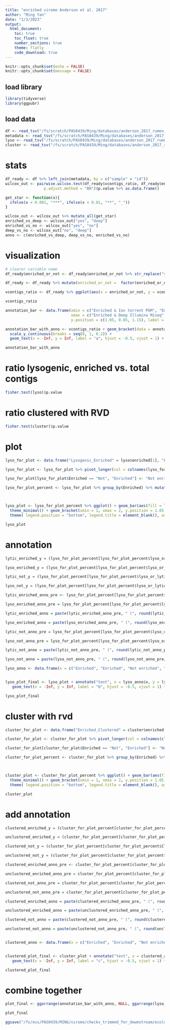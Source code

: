 ```yaml
---
title: "enriched virome Anderson et al. 2017"
author: "Ming Yan"
date: "1/3/2023"
output: 
  html_document:
    toc: true
    toc_float: true
    number_sections: true
    theme: flatly
    code_download: true
---
```


```r
knitr::opts_chunk$set(echo = FALSE)
knitr::opts_chunk$set(message = FALSE)
```


## load library
```r
library(tidyverse)
library(ggpubr)
```

## load data
```r
df <- read_tsv("/fs/scratch/PAS0439/Ming/databases/anderson_2017_rumen_virome/enriched_vs_metagenome_nvcontigs.tsv")
metadata <- read_tsv("/fs/scratch/PAS0439/Ming/databases/anderson_2017_rumen_virome/metadata.tsv")
lyso <- read_tsv("/fs/scratch/PAS0439/Ming/databases/anderson_2017_rumen_virome/lyso_ratio_anderson.tsv")
cluster <- read_tsv("/fs/scratch/PAS0439/Ming/databases/anderson_2017_rumen_virome/cluster_rvd_anderson.tsv") 
```

# stats
```r
df_ready <- df %>% left_join(metadata, by = c("sample" = "id"))
wilcox_out <- pairwise.wilcox.test(df_ready$vcontigs_ratio, df_ready$enriched_or_not,
                 p.adjust.method = "BH")$p.value %>% as.data.frame()

get_star <- function(x){
  ifelse(x < 0.001, "***", ifelse(x < 0.01, "**", "_"))
}

wilcox_out <- wilcox_out %>% mutate_all(get_star)
enriched_vs_deep <- wilcox_out["yes", "deep"]
enriched_vs_no <- wilcox_out["yes", "no"]
deep_vs_no <- wilcox_out["no", "deep"]
anno <- c(enriched_vs_deep, deep_vs_no, enriched_vs_no)
```

# visualization
```r
# clearer variable name
df_ready$enriched_or_not <- df_ready$enriched_or_not %>% str_replace("yes", "Enriched & Ion torrent PGM") %>% str_replace("no", "Not enriched & Ion torrent PGM") %>% str_replace("deep", "Enriched & Deep Illumina Miseq") 

df_ready <- df_ready %>% mutate(enriched_or_not =  factor(enriched_or_not, levels = c("Enriched & Ion torrent PGM", "Enriched & Deep Illumina Miseq", "Not enriched & Ion torrent PGM")))

vcontigs_ratio <- df_ready %>% ggplot(aes(x = enriched_or_not, y = vcontigs_ratio)) + geom_boxplot(aes(color = enriched_or_not), outlier.shape = NA, width=0.5) +   geom_jitter(aes(color = enriched_or_not)) + theme_minimal() + labs(x = "Viral enrichment and sequencing platform", y = "viral contigs / total contigs (> 5000 bp)") + theme(legend.position = "none", axis.title=element_text(size=10)) 

vcontigs_ratio
```

```r
annotation_bar <- data.frame(xmin = c("Enriched & Ion torrent PGM", "Enriched & Deep Illumina Miseq", "Enriched & Ion torrent PGM"),
                             xmax = c("Enriched & Deep Illumina Miseq", "Not enriched & Ion torrent PGM", "Not enriched & Ion torrent PGM"),
                             y.position = c(1.05, 0.85, 1.15), label = anno) 

annotation_bar_with_anno <- vcontigs_ratio + geom_bracket(data = annotation_bar) + 
  scale_y_continuous(breaks = seq(0, 1, 0.2)) + 
  geom_text(x = -Inf, y = Inf, label = "a", hjust = -0.5, vjust = 1) + labs(x = "") + scale_x_discrete(labels=c("Enriched & Ion torrent PGM" = "VLP-enriched & Ion torrent PGM", "Enriched & Deep Illumina Miseq" = "VLP-Enriched & Deep Illumina Miseq", "Not enriched & Ion torrent PGM" = "Bulk & Ion torrent PGM"))

annotation_bar_with_anno
```
# ratio lysogenic, enriched vs. total contigs
```r
fisher.test(lyso)$p.value

```
# ratio clustered with RVD
```r
fisher.test(cluster)$p.value

```

# plot
```r
lyso_for_plot <- data.frame("Lysogenic_Enriched" = lyso$enriched[1], "Lytic_Enriched" = lyso$enriched[2] - lyso$enriched[1], "Lysogenic_Not" = lyso$metagenome[1], "Lytic_Not" = lyso$metagenome[2] -  lyso$metagenome[1])

lyso_for_plot <- lyso_for_plot %>% pivot_longer(col = colnames(lyso_for_plot), names_to = c("lyso_or_lytic", "Enriched"), values_to = "ncontigs", names_sep = "_")

lyso_for_plot[lyso_for_plot$Enriched == "Not", "Enriched"] <- "Not enriched"

lyso_for_plot_percent <- lyso_for_plot %>% group_by(Enriched) %>% mutate(ncontigs_percent = ncontigs/sum(ncontigs))



lyso_plot <- lyso_for_plot_percent %>% ggplot() + geom_bar(aes(fill = lyso_or_lytic, y = ncontigs_percent, x = Enriched), position = "stack", stat = "identity") +  labs(x = "", y = "Proportion of lysogenic viruses") +
  theme_minimal() + geom_bracket(xmin = 1, xmax = 2, y.position = 1.05, label = "NS") +
  theme( legend.position = "bottom", legend.title = element_blank(), axis.title=element_text(size=10)) 

lyso_plot
```

# annotation 
```r
lytic_enriched_y = (lyso_for_plot_percent[lyso_for_plot_percent$lyso_or_lytic == "Lytic" & lyso_for_plot_percent$Enriched == "Enriched", "ncontigs_percent"] %>% unlist())/2

lyso_enriched_y = (lyso_for_plot_percent[lyso_for_plot_percent$lyso_or_lytic == "Lytic" & lyso_for_plot_percent$Enriched == "Enriched", "ncontigs_percent"] %>% unlist() + 1)/2

lytic_not_y = (lyso_for_plot_percent[lyso_for_plot_percent$lyso_or_lytic == "Lytic" & lyso_for_plot_percent$Enriched == "Not enriched", "ncontigs_percent"] %>% unlist())/2

lyso_not_y = (lyso_for_plot_percent[lyso_for_plot_percent$lyso_or_lytic == "Lytic" & lyso_for_plot_percent$Enriched == "Not enriched", "ncontigs_percent"] %>% unlist() + 1)/2

lytic_enriched_anno_pre <- lyso_for_plot_percent[lyso_for_plot_percent$lyso_or_lytic == "Lytic" & lyso_for_plot_percent$Enriched == "Enriched", "ncontigs"] %>% unlist()

lyso_enriched_anno_pre = lyso_for_plot_percent[lyso_for_plot_percent$lyso_or_lytic == "Lysogenic" & lyso_for_plot_percent$Enriched == "Enriched", "ncontigs"] %>% unlist()

lytic_enriched_anno = paste(lytic_enriched_anno_pre, " (", round(lytic_enriched_anno_pre/(lytic_enriched_anno_pre+lyso_enriched_anno_pre)*100,2), "%)", sep = "")

lyso_enriched_anno = paste(lyso_enriched_anno_pre, " (", round(lyso_enriched_anno_pre/(lytic_enriched_anno_pre+lyso_enriched_anno_pre)*100,2), "%)", sep = "")

lytic_not_anno_pre = lyso_for_plot_percent[lyso_for_plot_percent$lyso_or_lytic == "Lytic" & lyso_for_plot_percent$Enriched == "Not enriched", "ncontigs"] %>% unlist()

lyso_not_anno_pre = lyso_for_plot_percent[lyso_for_plot_percent$lyso_or_lytic == "Lysogenic" & lyso_for_plot_percent$Enriched == "Not enriched", "ncontigs"] %>% unlist()

lytic_not_anno = paste(lytic_not_anno_pre, " (", round(lytic_not_anno_pre/(lytic_not_anno_pre+lyso_not_anno_pre)*100,2), "%)", sep = "")

lyso_not_anno = paste(lyso_not_anno_pre, " (", round(lyso_not_anno_pre/(lytic_not_anno_pre+lyso_not_anno_pre)*100,2), "%)", sep = "")

lyso_anno <- data.frame(x = c("Enriched", "Enriched", "Not enriched", "Not enriched"), y = c(lytic_enriched_y, lyso_enriched_y, lytic_not_y, lyso_not_y), anno = c(lytic_enriched_anno, lyso_enriched_anno, lytic_not_anno, lyso_not_anno))


lyso_plot_final <- lyso_plot + annotate("text", x = lyso_anno$x, y = lyso_anno$y, label = lyso_anno$anno) +
   geom_text(x = -Inf, y = Inf, label = "b", hjust = -0.5, vjust = 1) + scale_x_discrete(labels=c("Enriched" = "VLP-enriched", "Not enriched" = "Bulk"))

lyso_plot_final
```

# cluster with rvd
```r
cluster_for_plot <- data.frame("Enriched_Clustered" = cluster$enriched[1], "Enriched_Unclustered" = cluster$enriched[2] - cluster$enriched[1], "Not_Clustered" = cluster$metagenome[1], "Not_Unclustered" = cluster$metagenome[2] -  cluster$metagenome[1])

cluster_for_plot <- cluster_for_plot %>% pivot_longer(col = colnames(cluster_for_plot), names_to = c("Enriched", "Clustered_or_not"), values_to = "ncontigs", names_sep = "_")

cluster_for_plot[cluster_for_plot$Enriched == "Not", "Enriched"] <- "Not enriched"

cluster_for_plot_percent <- cluster_for_plot %>% group_by(Enriched) %>% mutate(ncontigs_percent = ncontigs/sum(ncontigs))



cluster_plot <- cluster_for_plot_percent %>% ggplot() + geom_bar(aes(fill = Clustered_or_not, y = ncontigs_percent, x = Enriched), position = "stack", stat = "identity") +  labs(x = "", y = "Proportion clustered with RVD") +
  theme_minimal() + geom_bracket(xmin = 1, xmax = 2, y.position = 1.05, label = "***") +
  theme( legend.position = "bottom", legend.title = element_blank(), axis.title=element_text(size=10)) 

cluster_plot

```

# add annotation
```r
clustered_enriched_y = (cluster_for_plot_percent[cluster_for_plot_percent$Clustered_or_not == "Unclustered" & cluster_for_plot_percent$Enriched == "Enriched", "ncontigs_percent"] %>% unlist() + 1)/2

unclustered_enriched_y = (cluster_for_plot_percent[cluster_for_plot_percent$Clustered_or_not == "Unclustered" & cluster_for_plot_percent$Enriched == "Enriched", "ncontigs_percent"] %>% unlist())/2

clustered_not_y = (cluster_for_plot_percent[cluster_for_plot_percent$Clustered_or_not == "Unclustered" & cluster_for_plot_percent$Enriched == "Not enriched", "ncontigs_percent"] %>% unlist() + 1)/2

unclustered_not_y = (cluster_for_plot_percent[cluster_for_plot_percent$Clustered_or_not == "Unclustered" & cluster_for_plot_percent$Enriched == "Not enriched", "ncontigs_percent"] %>% unlist())/2

clustered_enriched_anno_pre <- cluster_for_plot_percent[cluster_for_plot_percent$Clustered_or_not == "Clustered" & cluster_for_plot_percent$Enriched == "Enriched", "ncontigs"] %>% unlist()

unclustered_enriched_anno_pre = cluster_for_plot_percent[cluster_for_plot_percent$Clustered_or_not == "Unclustered" & cluster_for_plot_percent$Enriched == "Enriched", "ncontigs"] %>% unlist()

clustered_not_anno_pre = cluster_for_plot_percent[cluster_for_plot_percent$Clustered_or_not == "Clustered" & cluster_for_plot_percent$Enriched == "Not enriched", "ncontigs"] %>% unlist()

unclustered_not_anno_pre = cluster_for_plot_percent[cluster_for_plot_percent$Clustered_or_not == "Unclustered" & cluster_for_plot_percent$Enriched == "Not enriched", "ncontigs"] %>% unlist()

clustered_enriched_anno = paste(clustered_enriched_anno_pre, " (", round(clustered_enriched_anno_pre/(clustered_enriched_anno_pre+unclustered_enriched_anno_pre)*100,2), "%)", sep = "")

unclustered_enriched_anno = paste(unclustered_enriched_anno_pre, " (", round(unclustered_enriched_anno_pre/(clustered_enriched_anno_pre+unclustered_enriched_anno_pre)*100,2), "%)", sep = "")

clustered_not_anno = paste(clustered_not_anno_pre, " (", round(clustered_not_anno_pre/(clustered_not_anno_pre+unclustered_not_anno_pre)*100,2), "%)", sep = "")

unclustered_not_anno = paste(unclustered_not_anno_pre, " (", round(unclustered_not_anno_pre/(clustered_not_anno_pre+unclustered_not_anno_pre)*100,2), "%)", sep = "")


clustered_anno <- data.frame(x = c("Enriched", "Enriched", "Not enriched", "Not enriched"), y = c(clustered_enriched_y, unclustered_enriched_y, clustered_not_y, unclustered_not_y), anno = c(clustered_enriched_anno, unclustered_enriched_anno, clustered_not_anno, unclustered_not_anno))


clustered_plot_final <- cluster_plot + annotate("text", x = clustered_anno$x, y = clustered_anno$y, label = clustered_anno$anno) +
   geom_text(x = -Inf, y = Inf, label = "c", hjust = -0.5, vjust = 1) + scale_x_discrete(labels=c("Enriched" = "VLP-enriched", "Not enriched" = "Bulk"))

clustered_plot_final

```

# combine together
```r
plot_final <- ggarrange(annotation_bar_with_anno, NULL, ggarrange(lyso_plot_final, clustered_plot_final, widths = c(1, 1), nrow = 1), nrow =3, heights = c(0.8, 0.05, 1)) 

plot_final

ggsave("/fs/ess/PAS0439/MING/virome/checkv_trimmed_for_dowmstream/ecology/benchmark_anderson/anderson_comparison.pdf", plot_final, device = "pdf", width = 8, height = 8, units = "in")
```
